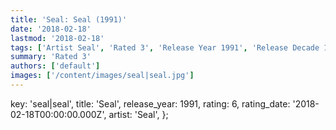 ```yaml
---
title: 'Seal: Seal (1991)'
date: '2018-02-18'
lastmod: '2018-02-18'
tags: ['Artist Seal', 'Rated 3', 'Release Year 1991', 'Release Decade 1990']
summary: 'Rated 3'
authors: ['default']
images: ['/content/images/seal|seal.jpg']
---
```


  key: 'seal|seal',
  title: 'Seal',
  release_year: 1991,
  rating: 6,
  rating_date: '2018-02-18T00:00:00.000Z',
  artist: 'Seal',
};

<MusicRating data={data} />
